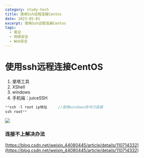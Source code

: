 ```yaml
---
category: study-tech
title: 使用Ssh远程连接Centos
date: 2023-05-01
excerpt: 使用Ssh远程连接Centos
tags:
  - 笔记
  - 网络安全
  - Web安全
---
```

# 使用ssh远程连接CentOS

1. 堡塔工具
2. XShell
3. windows
4. 手机端：juiceSSH

```cpp
**ssh -l root ip地址     //使用windows命令行连接
ssh root**
```

![](https://cdn.jsdelivr.net/gh/yy0691/img-bed@main/Net_Safe_Notion/Untitled%20106.png)

### 连接不上解决办法

[https://blog.csdn.net/weixin_44080445/article/details/110714332](https://blog.csdn.net/weixin_44080445/article/details/110714332)